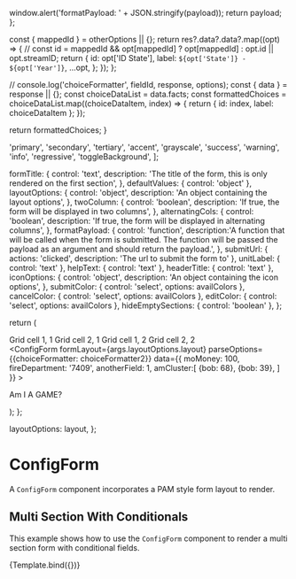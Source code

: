 
<Meta title="Form/ConfigForm" component={ConfigForm} />

  window.alert('formatPayload: ' + JSON.stringify(payload));
  return payload;
};

  const { mappedId } = otherOptions || {};
  return res?.data?.data?.map((opt) => {
    // const id = mappedId && opt[mappedId] ? opt[mappedId] : opt.id || opt.streamID;
    return {
      id: opt['ID State'],
      label: `${opt['State']} - ${opt['Year']}`,
      ...opt,
    };
  });
};

  // console.log('choiceFormatter', fieldId, response, options);
  const { data } = response || {};
  const choiceDataList = data.facts;
  const formattedChoices = choiceDataList.map((choiceDataItem, index) => {
      return { id: index, label: choiceDataItem };
  });

  return formattedChoices;
}

  'primary',
  'secondary',
  'tertiary',
  'accent',
  'grayscale',
  'success',
  'warning',
  'info',
  'regressive',
  'toggleBackground',
];

  formTitle: {
    control: 'text',
    description:
      'The title of the form, this is only rendered on the first section',
  },
  defaultValues: { control: 'object' },
  layoutOptions: {
    control: 'object',
    description: 'An object containing the layout options',
  },
  twoColumn: {
    control: 'boolean',
    description: 'If true, the form will be displayed in two columns',
  },
  alternatingCols: {
    control: 'boolean',
    description: 'If true, the form will be displayed in alternating columns',
  },
  formatPayload: {
    control: 'function',
    description:'A function that will be called when the form is submitted. The function will be passed the payload as an argument and should return the payload.',
  },
  submitUrl: {
    actions: 'clicked',
    description: 'The url to submit the form to'
  },
  unitLabel: { control: 'text' },
  helpText: { control: 'text' },
  headerTitle: { control: 'text' },
  iconOptions: {
    control: 'object',
    description: 'An object containing the icon options',
  },
  submitColor: { control: 'select', options: availColors },
  cancelColor: { control: 'select', options: availColors },
  editColor: { control: 'select', options: availColors },
  hideEmptySections: { control: 'boolean' },
};

  return (
    <Router>
      <div>
        <Grid id="top-row" container spacing={24}>
          <Grid item xs={4}>
            <Paper>Grid cell 1, 1</Paper>
          </Grid>
          <Grid item xs={4}>
            <Paper>Grid cell 2, 1</Paper>
          </Grid>
        </Grid>
        <Grid id="bottom-row" container spacing={24}>
          <Grid item xs={4}>
            <Paper>Grid cell 1, 2</Paper>
          </Grid>
          <Grid item xs={4}>
            <Paper>Grid cell 2, 2</Paper>
          </Grid>
        </Grid>
      </div>
      <ConfigForm
        formLayout={args.layoutOptions.layout} parseOptions={{choiceFormatter: choiceFormatter2}}
        data={{
          moMoney: 100,
          fireDepartment: '7409',
          anotherField: 1,
          amCluster:[
            {bob: 68},
            {bob: 39},
          ]
        }}
      >
        <p> Am I A GAME? </p>
        <NestedThing />
      </ConfigForm>
    </Router>
  );
};

  layoutOptions: layout,
};

# ConfigForm

A `ConfigForm` component incorporates a PAM style form layout to render.

## Multi Section With Conditionals

This example shows how to use the `ConfigForm` component to render a multi section form with conditional fields.

<Canvas>
  <Story
    name="Multi Section With Conditionals"
    argTypes={formArgs}
    args={defaultProps}
  >
    {Template.bind({})}
  </Story>
</Canvas>
